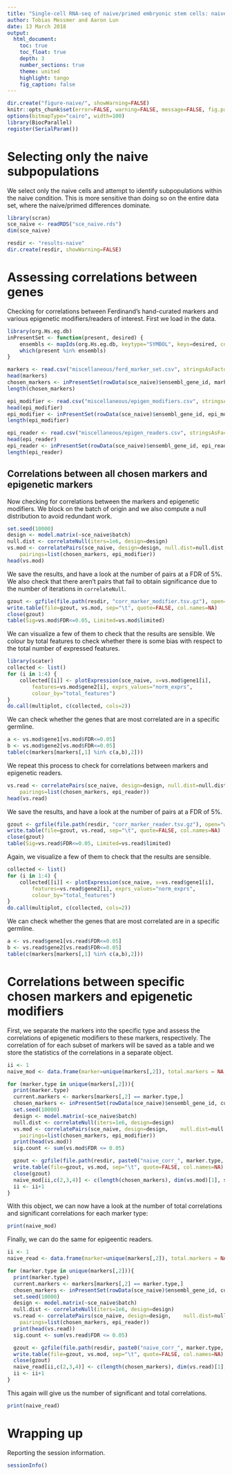 ```yaml
---
title: "Single-cell RNA-seq of naive/primed embryonic stem cells: naive-only correlations"
author: Tobias Messmer and Aaron Lun
date: 13 March 2018
output: 
  html_document:
    toc: true
    toc_float: true
    depth: 3
    number_sections: true
    theme: united 
    highlight: tango 
    fig_caption: false
---
```


```r
dir.create("figure-naive/", showWarning=FALSE)
knitr::opts_chunk$set(error=FALSE, warning=FALSE, message=FALSE, fig.path="figure-naive/")
options(bitmapType="cairo", width=100)
library(BiocParallel)
register(SerialParam())
```

# Selecting only the naive subpopulations

We select only the naive cells and attempt to identify subpopulations within the naive condition.
This is more sensitive than doing so on the entire data set, where the naive/primed differences dominate.

```r
library(scran)
sce_naive <- readRDS("sce_naive.rds")
dim(sce_naive)

resdir <- "results-naive"
dir.create(resdir, showWarning=FALSE)
```

# Assessing correlations between genes

Checking for correlations between Ferdinand's hand-curated markers and various epigenetic modifiers/readers of interest.
First we load in the data.

```r
library(org.Hs.eg.db)
inPresentSet <- function(present, desired) {
    ensembls <- mapIds(org.Hs.eg.db, keytype="SYMBOL", keys=desired, column="ENSEMBL")
    which(present %in% ensembls)    
}

markers <- read.csv("miscellaneous/ferd_marker_set.csv", stringsAsFactors = FALSE)
head(markers)
chosen_markers <- inPresentSet(rowData(sce_naive)$ensembl_gene_id, markers[,1])
length(chosen_markers)

epi_modifier <- read.csv("miscellaneous/epigen_modifiers.csv", stringsAsFactors = FALSE)
head(epi_modifier)
epi_modifier <- inPresentSet(rowData(sce_naive)$ensembl_gene_id, epi_modifier[,1])
length(epi_modifier)

epi_reader <- read.csv("miscellaneous/epigen_readers.csv", stringsAsFactors = FALSE)
head(epi_reader)
epi_reader <- inPresentSet(rowData(sce_naive)$ensembl_gene_id, epi_reader[,1])
length(epi_reader)
```

## Correlations between all chosen markers and epigenetic markers

Now checking for correlations between the markers and epigenetic modifiers.
We block on the batch of origin and we also compute a null distribution to avoid redundant work.

```r
set.seed(10000)
design <- model.matrix(~sce_naive$batch)
null.dist <- correlateNull(iters=1e6, design=design)
vs.mod <- correlatePairs(sce_naive, design=design, null.dist=null.dist, 
    pairings=list(chosen_markers, epi_modifier))
head(vs.mod)
```

We save the results, and have a look at the number of pairs at a FDR of 5%.
We also check that there aren't pairs that fail to obtain significance due to the number of iterations in `correlateNull`.

```r
gzout <- gzfile(file.path(resdir, "corr_marker_modifier.tsv.gz"), open="wb")
write.table(file=gzout, vs.mod, sep="\t", quote=FALSE, col.names=NA)
close(gzout)
table(Sig=vs.mod$FDR<=0.05, Limited=vs.mod$limited)
```

We can visualize a few of them to check that the results are sensible.
We colour by total features to check whether there is some bias with respect to the total number of expressed features.

```r
library(scater)
collected <- list()
for (i in 1:4) {
    collected[[i]] <- plotExpression(sce_naive, x=vs.mod$gene1[i], 
        features=vs.mod$gene2[i], exprs_values="norm_exprs",
        colour_by="total_features")
}
do.call(multiplot, c(collected, cols=2))
```

We can check whether the genes that are most correlated are in a specific germline.
```r
a <- vs.mod$gene1[vs.mod$FDR<=0.05]
b <- vs.mod$gene2[vs.mod$FDR<=0.05]
table(c(markers[markers[,1] %in% c(a,b),2]))
```


We repeat this process to check for correlations between markers and epigenetic readers.

```r
vs.read <- correlatePairs(sce_naive, design=design, null.dist=null.dist, 
    pairings=list(chosen_markers, epi_reader))
head(vs.read)
```

We save the results, and have a look at the number of pairs at a FDR of 5%.

```r
gzout <- gzfile(file.path(resdir, "corr_marker_reader.tsv.gz"), open="wb")
write.table(file=gzout, vs.read, sep="\t", quote=FALSE, col.names=NA)
close(gzout)
table(Sig=vs.read$FDR<=0.05, Limited=vs.read$limited)
```

Again, we visualize a few of them to check that the results are sensible.

```r
collected <- list()
for (i in 1:4) {
    collected[[i]] <- plotExpression(sce_naive, x=vs.read$gene1[i], 
        features=vs.read$gene2[i], exprs_values="norm_exprs",
        colour_by="total_features")
}
do.call(multiplot, c(collected, cols=2))
```

We can check whether the genes that are most correlated are in a specific germline.
```r
a <- vs.read$gene1[vs.read$FDR<=0.05]
b <- vs.read$gene2[vs.read$FDR<=0.05]
table(c(markers[markers[,1] %in% c(a,b),2]))
```

# Correlations between specific chosen markers and epigenetic modifiers

First, we separate the markers into the specific type and assess the correlations of epigenetic modifiers to these markers, respectively. The correlation of for each subset of markers will be saved as a table and we store the statistics of the correlations in a separate object.


```r
ii <- 1
naive_mod <- data.frame(marker=unique(markers[,2]), total.markers = NA, total.corrs = NA, sig.corrs = NA)

for (marker.type in unique(markers[,2])){
  print(marker.type)
  current.markers <- markers[markers[,2] == marker.type,]
  chosen_markers <- inPresentSet(rowData(sce_naive)$ensembl_gene_id, current.markers[,1])
  set.seed(10000)
  design <- model.matrix(~sce_naive$batch)
  null.dist <- correlateNull(iters=1e6, design=design)
  vs.mod <- correlatePairs(sce_naive, design=design,    null.dist=null.dist, 
    pairings=list(chosen_markers, epi_modifier))
  print(head(vs.mod))
  sig.count <- sum(vs.mod$FDR <= 0.05)

  gzout <- gzfile(file.path(resdir, paste0("naive_corr_", marker.type, "_vs_mod.tsv.gz")), open="wb")
  write.table(file=gzout, vs.mod, sep="\t", quote=FALSE, col.names=NA)
  close(gzout)
  naive_mod[ii,c(2,3,4)] <- c(length(chosen_markers), dim(vs.mod)[1], sig.count)
  ii <- ii+1
}
```

With this object, we can now have a look at the number of total correlations and significant correlations for each marker type:

```r
print(naive_mod)
```

Finally, we can do the same for epigeentic readers.

```r
ii <- 1
naive_read <- data.frame(marker=unique(markers[,2]), total.markers = NA, total.corrs = NA, sig.corrs = NA)

for (marker.type in unique(markers[,2])){
  print(marker.type)
  current.markers <- markers[markers[,2] == marker.type,]
  chosen_markers <- inPresentSet(rowData(sce_naive)$ensembl_gene_id, current.markers[,1])
  set.seed(10000)
  design <- model.matrix(~sce_naive$batch)
  null.dist <- correlateNull(iters=1e6, design=design)
  vs.read <- correlatePairs(sce_naive, design=design,    null.dist=null.dist, 
    pairings=list(chosen_markers, epi_reader))
  print(head(vs.read))
  sig.count <- sum(vs.read$FDR <= 0.05)

  gzout <- gzfile(file.path(resdir, paste0("naive_corr_", marker.type, "_vs_read.tsv.gz")), open="wb")
  write.table(file=gzout, vs.mod, sep="\t", quote=FALSE, col.names=NA)
  close(gzout)
  naive_read[ii,c(2,3,4)] <- c(length(chosen_markers), dim(vs.read)[1], sig.count)
  ii <- ii+1
}
```

This again will give us the number of significant and total correlations.

```r
print(naive_read)
```

# Wrapping up

Reporting the session information.

```r
sessionInfo()
```